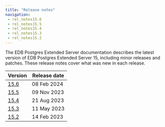 ```yaml
---
title: "Release notes"
navigation:
 - rel_notes15.6
 - rel_notes15.5
 - rel_notes15.4
 - rel_notes15.3
 - rel_notes15.2
---
```

The EDB Postgres Extended Server documentation describes the latest version of
EDB Postgres Extended Server 15, including minor releases and patches. These
release notes cover what was new in each release. 

|         Version          | Release date |
| ------------------------ | ------------ |
| [15.6](rel_notes15.6)    | 08 Feb 2024 |
| [15.5](rel_notes15.5)    | 09 Nov 2023 |
| [15.4](rel_notes15.4)    | 21 Aug 2023 |
| [15.3](rel_notes15.3)    | 11 May 2023 |
| [15.2](rel_notes15.2)    | 14 Feb 2023 |






